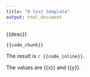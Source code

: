```yaml
---
title: "A test template"
output: html_document
---
```


{{desc}}

```r
{{code_chunk}}
```

The result is `r {{code_inline}}`.

The values are {{x}} and {{y}}.
